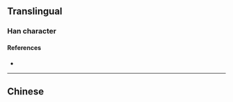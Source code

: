 {{also|償}}
{{character info}}
==Translingual==

===Han character===
{{Han char|rn=9|rad=人|as=09|sn=11|four=|canj=OFBI|ids=⿰亻尝}}

====References====
* {{Han ref|kx=0112.071|hdz=10189.070|uh=507F|ud=20607}}

----

==Chinese==
{{zh-see|償}}